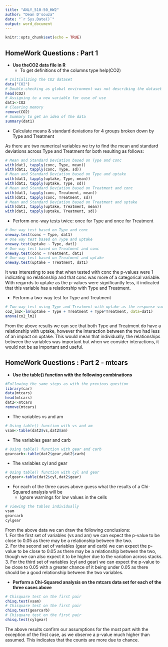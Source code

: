 ```yaml
---
title: "ANLY_510-50_HW2"
author: "Dean D'souza"
date: "`r Sys.Date()`"
output: word_document
---
```


```r
knitr::opts_chunk$set(echo = TRUE)
```

## HomeWork Questions : Part 1

* __Use theCO2 data file in R__
  + To get definitions of the columns type help(CO2)    
  
```r
# Initializing the CO2 dataset
data("CO2")
# Double-checking as global environment was not describing the dataset
head(CO2)
# Assigning to a new variable for ease of use
dat1<-CO2
# Clearing memory
remove(CO2)
# Summary to get an idea of the data
summary(dat1)
```

  + Calculate means & standard deviations for 4 groups broken down by Type and Treatment  
  
  As there are two numerical variables we try to find the mean and standard deviations across Type and Treatment for both resulting as follows:  
  
```r
# Mean and Standard Deviation based on Type and conc
with(dat1, tapply(conc, Type, mean))
with(dat1, tapply(conc, Type, sd))
# Mean and Standard Deviation based on Type and uptake
with(dat1, tapply(uptake, Type, mean))
with(dat1, tapply(uptake, Type, sd))
# Mean and Standard Deviation based on Treatment and conc
with(dat1, tapply(conc, Treatment, mean))
with(dat1, tapply(conc, Treatment, sd))
# Mean and Standard Deviation based on Treatment and uptake
with(dat1, tapply(uptake, Treatment, mean))
with(dat1, tapply(uptake, Treatment, sd))
```
  
  + Perform  one-way tests twice: once for Type and once for Treatment  

```r
# One way test based on Type and conc
oneway.test(conc ~ Type, dat1)
# One way test based on Type and uptake
oneway.test(uptake ~ Type, dat1)
# One way test based on Treatment and conc
oneway.test(conc ~ Treatment, dat1)
# One way test based on Treatment and uptake
oneway.test(uptake ~ Treatment, dat1)
```
    
  It was interesting to see that when tested with conc the p-values were 1 indicating no relationship and that conc was more of a categorical variable. With regarrds to uptake as the p-values were significantly less, it indicated that this variable has a relationship with Type and Treatment.  

  + Perform a two-way test for Type and Treatment  
  
```r
# Two way test using Type and Treatment with uptake as the response variable
co2_lm2<-lm(uptake ~ Type + Treatment + Type*Treatment, data=dat1)
anova(co2_lm2)
```
    
  From the above results we can see that both Type and Treatment do have a relationship with uptake, however the interaction between the two had less of an impact on uptake. This would mean that individually, the relationships between the variables was important but when we consider interactions, it would not be as important and useful.

## HomeWork Questions : Part 2 - mtcars  

* __Use the table() function with the following combinations__ 

```r
#Following the same steps as with the previous question
library(car)
data(mtcars)
head(mtcars)
dat2<-mtcars
remove(mtcars)
```
 
  + The variables vs and am  

```r
# Using table() function with vs and am
vsam<-table(dat2$vs,dat2$am)
```

  + The variables gear and carb  

```r
# Using table() function with gear and carb
gearcarb<-table(dat2$gear,dat2$carb)
```

  + The variables cyl and gear  
  
```r
# Using table() function with cyl and gear
cylgear<-table(dat2$cyl,dat2$gear)
```

* For each of the three cases above guess what the results of a Chi-Squared analysis will be 
  + Ignore warnings for low values in the cells  
  
```r
# viewing the tables individually
vsam
gearcarb
cylgear
```

From the above data we can draw the following conclusions:  
1. For the first set of variables (vs and am) we can expect the p-value to be close to 0.05 as there may be a relationship between the two.  
2. For the second set of variables (gear and carb) we can expect the p-value to be close to 0.05 as there may be a relationship between the two, though we can also expect it to be higher due to the variation across stacks.    
3. For the third set of variables (cyl and gear) we can expect the p-value to be close to 0.05 with a greater chance of it being under 0.05 as there should be a good relationship between the two variables.  

* __Perform a Chi-Squared analysis on the mtcars data set for each of the three cases above__

```r
# Chisquare test on the first pair
chisq.test(vsam)
# Chisquare test on the first pair
chisq.test(gearcarb)
# Chisquare test on the first pair
chisq.test(cylgear)
```
  
  The above results confirm our assumptions for the most part with the exception of the first case, as we observe a p-value much higher than assumed. This indicates that the counts are more due to chance.